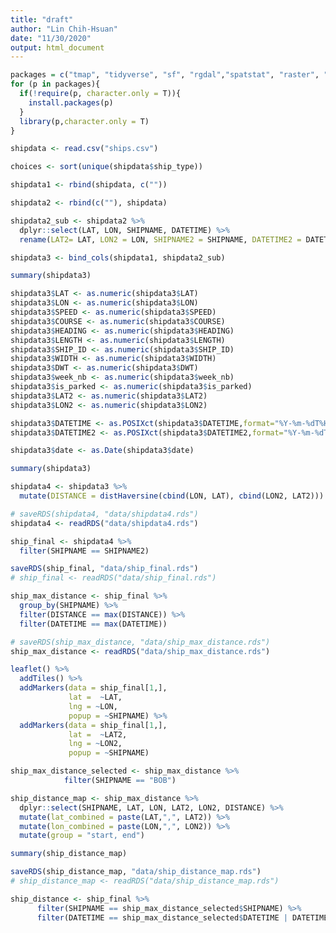```yaml
---
title: "draft"
author: "Lin Chih-Hsuan"
date: "11/30/2020"
output: html_document
---
```


```r
packages = c("tmap", "tidyverse", "sf", "rgdal","spatstat", "raster", "maptools", "rgeos", "dplyr", "spatstat", "OpenStreetMap", "tmaptools", "dplyr", "geosphere", "leaflet", "plotly")
for (p in packages){
  if(!require(p, character.only = T)){
    install.packages(p)
  }
  library(p,character.only = T)
}
```

```r
shipdata <- read.csv("ships.csv")
```

```r
choices <- sort(unique(shipdata$ship_type))
```

```r
shipdata1 <- rbind(shipdata, c(""))
```

```r
shipdata2 <- rbind(c(""), shipdata)
```

```r
shipdata2_sub <- shipdata2 %>%
  dplyr::select(LAT, LON, SHIPNAME, DATETIME) %>%
  rename(LAT2= LAT, LON2 = LON, SHIPNAME2 = SHIPNAME, DATETIME2 = DATETIME)
```

```r
shipdata3 <- bind_cols(shipdata1, shipdata2_sub)
```

```r
summary(shipdata3)
```

```r
shipdata3$LAT <- as.numeric(shipdata3$LAT)
shipdata3$LON <- as.numeric(shipdata3$LON)
shipdata3$SPEED <- as.numeric(shipdata3$SPEED)
shipdata3$COURSE <- as.numeric(shipdata3$COURSE)
shipdata3$HEADING <- as.numeric(shipdata3$HEADING)
shipdata3$LENGTH <- as.numeric(shipdata3$LENGTH)
shipdata3$SHIP_ID <- as.numeric(shipdata3$SHIP_ID)
shipdata3$WIDTH <- as.numeric(shipdata3$WIDTH)
shipdata3$DWT <- as.numeric(shipdata3$DWT)
shipdata3$week_nb <- as.numeric(shipdata3$week_nb)
shipdata3$is_parked <- as.numeric(shipdata3$is_parked)
shipdata3$LAT2 <- as.numeric(shipdata3$LAT2)
shipdata3$LON2 <- as.numeric(shipdata3$LON2)
```

```r
shipdata3$DATETIME <- as.POSIXct(shipdata3$DATETIME,format="%Y-%m-%dT%H:%M:%OS")
shipdata3$DATETIME2 <- as.POSIXct(shipdata3$DATETIME2,format="%Y-%m-%dT%H:%M:%OS")
```

```r
shipdata3$date <- as.Date(shipdata3$date)
```

```r
summary(shipdata3)
```

```r
shipdata4 <- shipdata3 %>%
  mutate(DISTANCE = distHaversine(cbind(LON, LAT), cbind(LON2, LAT2)))
```

```r
# saveRDS(shipdata4, "data/shipdata4.rds")
shipdata4 <- readRDS("data/shipdata4.rds")
```

```r
ship_final <- shipdata4 %>%
  filter(SHIPNAME == SHIPNAME2)
```

```r
saveRDS(ship_final, "data/ship_final.rds")
# ship_final <- readRDS("data/ship_final.rds")
```

```r
ship_max_distance <- ship_final %>%
  group_by(SHIPNAME) %>%
  filter(DISTANCE == max(DISTANCE)) %>%
  filter(DATETIME == max(DATETIME))
```

```r
# saveRDS(ship_max_distance, "data/ship_max_distance.rds")
ship_max_distance <- readRDS("data/ship_max_distance.rds")
```

```r
leaflet() %>% 
  addTiles() %>%
  addMarkers(data = ship_final[1,],
             lat =  ~LAT,
             lng = ~LON,
             popup = ~SHIPNAME) %>%
  addMarkers(data = ship_final[1,],
             lat =  ~LAT2,
             lng = ~LON2,
             popup = ~SHIPNAME)
```

```r
ship_max_distance_selected <- ship_max_distance %>%
            filter(SHIPNAME == "BOB")
```

```r
ship_distance_map <- ship_max_distance %>%
  dplyr::select(SHIPNAME, LAT, LON, LAT2, LON2, DISTANCE) %>%
  mutate(lat_combined = paste(LAT,",", LAT2)) %>%
  mutate(lon_combined = paste(LON,",", LON2)) %>%
  mutate(group = "start, end")
```

```r
summary(ship_distance_map)
```

```r
saveRDS(ship_distance_map, "data/ship_distance_map.rds")
# ship_distance_map <- readRDS("data/ship_distance_map.rds")
```

```r
ship_distance <- ship_final %>%
      filter(SHIPNAME == ship_max_distance_selected$SHIPNAME) %>%
      filter(DATETIME == ship_max_distance_selected$DATETIME | DATETIME == ship_max_distance_selected$DATETIME2)
```